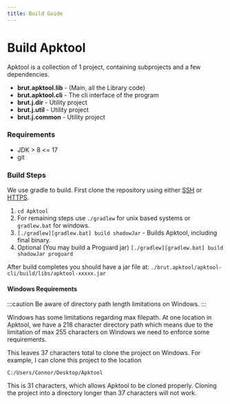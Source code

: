 ```yaml
---
title: Build Guide
---
```


# Build Apktool
Apktool is a collection of 1 project, containing subprojects and a few dependencies.

  * **brut.apktool.lib** - (Main, all the Library code)
  * **brut.apktool.cli** - The cli interface of the program
  * **brut.j.dir** - Utility project
  * **brut.j.util** - Utility project
  * **brut.j.common** - Utility project

### Requirements
  * JDK > 8 <= 17
  * git

### Build Steps
We use gradle to build. First clone the repository using either
[SSH](ssh://git@github.com:iBotPeaches/Apktool.git) or [HTTPS](https://github.com/iBotPeaches/Apktool.git).

  1. `cd Apktool`
  2. For remaining steps use `./gradlew` for unix based systems or `gradlew.bat` for windows.
  3. `[./gradlew][gradlew.bat] build shadowJar` - Builds Apktool, including final binary.
  4. Optional (You may build a Proguard jar) `[./gradlew][gradlew.bat] build shadowJar proguard`

After build completes you should have a jar file at:
`./brut.apktool/apktool-cli/build/libs/apktool-xxxxx.jar`

#### Windows Requirements
:::caution
Be aware of directory path length limitations on Windows.
:::

Windows has some limitations regarding max filepath. At one location in Apktool, we have a 218 character directory path
which means due to the limitation of max 255 characters on Windows we need to enforce some requirements.

This leaves 37 characters total to clone the project on Windows. For example, I can clone this project to the location

    C:/Users/Connor/Desktop/Apktool

This is 31 characters, which allows Apktool to be cloned properly. Cloning the project into a directory longer than 37
characters will not work.
